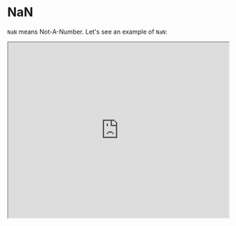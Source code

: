 

# NaN

`NaN` means Not-A-Number. Let's see an example of `NaN`:

 <iframe
    src="https://hlab.app/s/docs/nan2_hbook"
    width="100%"
    height="400px"/>



Here is a quick example of how to implement `NaN`:

 <iframe
    src="https://hlab.app/s/docs/nan_hbook"
    width="100%"
    height="400px"/>

:::note
'1' is a number, so `isNaN()` is false hence returns '1'. 

But 'stringhere' is clearly not a number hence returns `NaN`
:::

Here are some operations that return `NaN`:

-  Failed number conversion (something like `Number(undefined)`, or implicitly `Math.abs(undefined)`)

-  Math operation where result is not real (e.g. `Math.sqrt(-5)`) 

-  Indeterminate forms: (`0*infinity`, `1**infinity1`, etc)

-  A method/expression whose operand gets coerced to `NaN`: (`7**NaN`, `7*"word"`) - (`NaN` is contagious) 

-  Cases where an invalid value is represented as a number (`new Date("word".getTime())`) 


To test if something is `NaN`, one can use `Number.isNaN()` otherwise there is `isNaN()`.

:::tip
Be careful for `NaN` values and make sure to check for them in `try...catch` methods or throw exceptions.
:::



